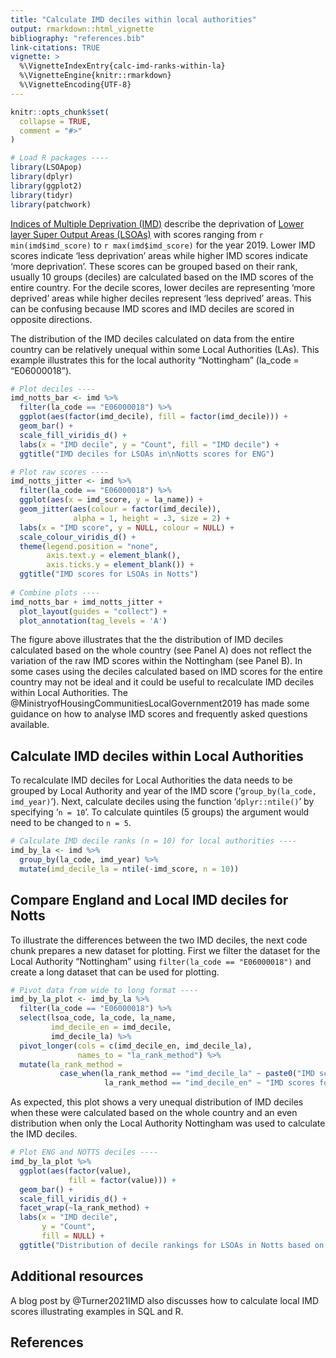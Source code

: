 ```yaml
---
title: "Calculate IMD deciles within local authorities"
output: rmarkdown::html_vignette
bibliography: "references.bib"
link-citations: TRUE
vignette: >
  %\VignetteIndexEntry{calc-imd-ranks-within-la}
  %\VignetteEngine{knitr::rmarkdown}
  %\VignetteEncoding{UTF-8}
---
```


```r
knitr::opts_chunk$set(
  collapse = TRUE,
  comment = "#>"
)
```

```r
# Load R packages ----
library(LSOApop)
library(dplyr)
library(ggplot2)
library(tidyr)
library(patchwork)

```

[Indices of Multiple Deprivation (IMD)](https://www.gov.uk/government/statistics/english-indices-of-deprivation-2019) describe the deprivation of [Lower layer Super Output Areas (LSOAs)](https://data.gov.uk/dataset/c481f2d3-91fc-4767-ae10-2efdf6d58996/lower-layer-super-output-areas-lsoas) with scores ranging from `r min(imd$imd_score)` to `r max(imd$imd_score)` for the year 2019.
Lower IMD scores indicate 'less deprivation' areas while higher IMD scores indicate 'more deprivation'.
These scores can be grouped based on their rank, usually 10 groups (deciles) are calculated based on the IMD scores of the entire country.
For the decile scores, lower deciles are representing 'more deprived' areas while higher deciles represent 'less deprived' areas.
This can be confusing because IMD scores and IMD deciles are scored in opposite directions.

The distribution of the IMD deciles calculated on data from the entire country can be relatively unequal within some Local Authorities (LAs).
This example illustrates this for the local authority "Nottingham" (la_code = "E06000018").

```r
# Plot deciles ----
imd_notts_bar <- imd %>%   
  filter(la_code == "E06000018") %>% 
  ggplot(aes(factor(imd_decile), fill = factor(imd_decile))) +
  geom_bar() +
  scale_fill_viridis_d() +
  labs(x = "IMD decile", y = "Count", fill = "IMD decile") +
  ggtitle("IMD deciles for LSOAs in\nNotts scores for ENG")

# Plot raw scores ----
imd_notts_jitter <- imd %>%   
  filter(la_code == "E06000018") %>% 
  ggplot(aes(x = imd_score, y = la_name)) +
  geom_jitter(aes(colour = factor(imd_decile)),
              alpha = 1, height = .3, size = 2) +
  labs(x = "IMD score", y = NULL, colour = NULL) +
  scale_colour_viridis_d() +
  theme(legend.position = "none",
        axis.text.y = element_blank(),
        axis.ticks.y = element_blank()) +
  ggtitle("IMD scores for LSOAs in Notts")
 
# Combine plots ----
imd_notts_bar + imd_notts_jitter + 
  plot_layout(guides = "collect") +
  plot_annotation(tag_levels = 'A')
```

The figure above illustrates that the the distribution of IMD deciles calculated based on the whole country (see Panel A) does not reflect the variation of the raw IMD scores within the Nottingham (see Panel B).
In some cases using the deciles calculated based on IMD scores for the entire country may not be ideal and it could be useful to recalculate IMD deciles within Local Authorities.
The @MinistryofHousingCommunitiesLocalGovernment2019 has made some guidance on how to analyse IMD scores and frequently asked questions available.

## Calculate IMD deciles within Local Authorities

To recalculate IMD deciles for Local Authorities the data needs to be grouped by Local Authority and year of the IMD score ('`group_by(la_code, imd_year)`').
Next, calculate deciles using the function '`dplyr::ntile()`' by specifying '`n = 10`'.
To calculate quintiles (5 groups) the argument would need to be changed to `n = 5`.

```r
# Calculate IMD decile ranks (n = 10) for local authorities ----
imd_by_la <- imd %>% 
  group_by(la_code, imd_year) %>% 
  mutate(imd_decile_la = ntile(-imd_score, n = 10))
```

## Compare England and Local IMD deciles for Notts 

To illustrate the differences between the two IMD deciles, the next code chunk prepares a new dataset for plotting.
First we filter the dataset for the Local Authority "Nottingham" using `filter(la_code == "E06000018")` and create a long dataset that can be used for plotting.

```r
# Pivot data from wide to long format ----
imd_by_la_plot <- imd_by_la %>% 
  filter(la_code == "E06000018") %>% 
  select(lsoa_code, la_code, la_name, 
         imd_decile_en = imd_decile, 
         imd_decile_la) %>% 
  pivot_longer(cols = c(imd_decile_en, imd_decile_la), 
               names_to = "la_rank_method") %>% 
  mutate(la_rank_method = 
           case_when(la_rank_method == "imd_decile_la" ~ paste0("IMD scores for ", la_name),
                     la_rank_method == "imd_decile_en" ~ "IMD scores for ENG"))
```

As expected, this plot shows a very unequal distribution of IMD deciles when these were calculated based on the whole country and an even distribution when only the Local Authority Nottingham was used to calculate the IMD deciles.

```r
# Plot ENG and NOTTS deciles ----
imd_by_la_plot %>%   
  ggplot(aes(factor(value), 
             fill = factor(value))) +
  geom_bar() +
  scale_fill_viridis_d() +
  facet_wrap(~la_rank_method) +
  labs(x = "IMD decile", 
       y = "Count", 
       fill = NULL) +
  ggtitle("Distribution of decile rankings for LSOAs in Notts based on:")
```


## Additional resources

A blog post by @Turner2021IMD also discusses how to calculate local IMD scores illustrating examples in SQL and R.

## References
